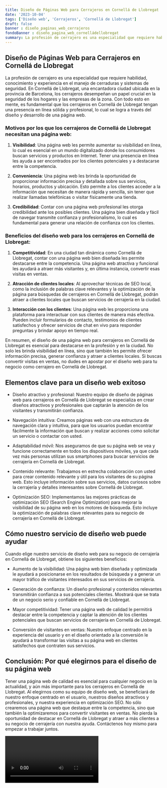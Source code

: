 ```yaml
---
title: Diseño de Páginas Web para Cerrajeros en Cornellá de Llobregat
date: '2023-10-04'
tags: ['Diseño web', 'Cerrajeros', 'Cornellá de Llobregat']
draft: false
banner : diseño_paginas_web_cerrajeros
fondoBanner : diseño_pagina_web_cornelládellobregat
summary: La profesión de cerrajero es una especialidad que requiere habilidad, conocimiento y experiencia en el manejo de cerraduras y sistemas de seguridad. En Cornellá de Llobregat, una encantadora ciudad ubicada en la provincia de Barcelona, los cerrajeros desempeñan un papel crucial en la seguridad de los hogares y las empresas de la zona. Con todo esto en mente, es fundamental que los cerrajeros en Cornellá de Llobregat tengan una presencia en línea sólida y profesional, lo cual se logra a través del diseño y desarrollo de una página web.
---
```


## Diseño de Páginas Web para Cerrajeros en Cornellá de Llobregat

La profesión de cerrajero es una especialidad que requiere habilidad, conocimiento y experiencia en el manejo de cerraduras y sistemas de seguridad. En Cornellá de Llobregat, una encantadora ciudad ubicada en la provincia de Barcelona, los cerrajeros desempeñan un papel crucial en la seguridad de los hogares y las empresas de la zona. Con todo esto en mente, es fundamental que los cerrajeros en Cornellá de Llobregat tengan una presencia en línea sólida y profesional, lo cual se logra a través del diseño y desarrollo de una página web.

### Motivos por los que los cerrajeros de Cornellá de Llobregat necesitan una página web:

1. **Visibilidad**: Una página web les permite aumentar su visibilidad en línea, lo cual es esencial en un mundo digitalizado donde los consumidores buscan servicios y productos en Internet. Tener una presencia en línea les ayuda a ser encontrados por los clientes potenciales y a destacarse entre la competencia.

2. **Conveniencia**: Una página web les brinda la oportunidad de proporcionar información precisa y detallada sobre sus servicios, horarios, productos y ubicación. Esto permite a los clientes acceder a la información que necesitan de manera rápida y sencilla, sin tener que realizar llamadas telefónicas o visitar físicamente una tienda.

3. **Credibilidad**: Contar con una página web profesional les otorga credibilidad ante los posibles clientes. Una página bien diseñada y fácil de navegar transmite confianza y profesionalismo, lo cual es fundamental para generar una relación de confianza con los clientes.

### Beneficios del diseño web para los cerrajeros en Cornellá de Llobregat:

1. **Competitividad**: En una ciudad tan dinámica como Cornellá de Llobregat, contar con una página web bien diseñada les permite destacarse entre la competencia. Una página web atractiva y funcional les ayudará a atraer más visitantes y, en última instancia, convertir esas visitas en ventas.

2. **Atracción de clientes locales**: Al aprovechar técnicas de SEO local, como la inclusión de palabras clave relevantes y la optimización de la página para búsquedas de cerrajeros en Cornellá de Llobregat, podrán atraer a clientes locales que buscan servicios de cerrajería en la ciudad.

3. **Interacción con los clientes**: Una página web les proporciona una plataforma para interactuar con sus clientes de manera más efectiva. Pueden incluir formularios de contacto, testimonios de clientes satisfechos y ofrecer servicios de chat en vivo para responder preguntas y brindar apoyo en tiempo real.

En resumen, el diseño de una página web para cerrajeros en Cornellá de Llobregat es esencial para destacarse en la profesión y en la ciudad. No solo les brinda visibilidad en línea, sino que también les permite ofrecer información precisa, generar confianza y atraer a clientes locales. Si buscas convertir visitas en ventas, no dudes en apostar por el diseño web para tu negocio como cerrajero en Cornellá de Llobregat.

<GifSeo />

<Cta />

## Elementos clave para un diseño web exitoso

- Diseño atractivo y profesional: Nuestro equipo de diseño de páginas web para cerrajeros en Cornellá de Llobregat se especializa en crear diseños atractivos y profesionales que captarán la atención de los visitantes y transmitirán confianza.

- Navegación intuitiva: Creamos páginas web con una estructura de navegación clara y intuitiva, para que los usuarios puedan encontrar fácilmente la información que buscan y realizar acciones como solicitar un servicio o contactar con usted.

- Adaptabilidad móvil: Nos aseguramos de que su página web se vea y funcione correctamente en todos los dispositivos móviles, ya que cada vez más personas utilizan sus smartphones para buscar servicios de cerrajería en Cornellá de Llobregat.

- Contenido relevante: Trabajamos en estrecha colaboración con usted para crear contenido relevante y útil para los visitantes de su página web. Esto incluye información sobre sus servicios, datos curiosos sobre la cerrajería y detalles interesantes sobre Cornellá de Llobregat.

- Optimización SEO: Implementamos las mejores prácticas de optimización SEO (Search Engine Optimization) para mejorar la visibilidad de su página web en los motores de búsqueda. Esto incluye la optimización de palabras clave relevantes para su negocio de cerrajería en Cornellá de Llobregat.

## Cómo nuestro servicio de diseño web puede ayudar

Cuando elige nuestro servicio de diseño web para su negocio de cerrajería en Cornellá de Llobregat, obtiene los siguientes beneficios:

- Aumento de la visibilidad: Una página web bien diseñada y optimizada le ayudará a posicionarse en los resultados de búsqueda y a generar un mayor tráfico de visitantes interesados en sus servicios de cerrajería.

- Generación de confianza: Un diseño profesional y contenidos relevantes transmitirán confianza a sus potenciales clientes. Mostrará que se trata de un negocio serio y confiable en Cornellá de Llobregat.

- Mayor competitividad: Tener una página web de calidad le permitirá destacar entre la competencia y captar la atención de los clientes potenciales que buscan servicios de cerrajería en Cornellá de Llobregat.

- Conversión de visitantes en ventas: Nuestro enfoque centrado en la experiencia del usuario y en el diseño orientado a la conversión le ayudará a transformar las visitas a su página web en clientes satisfechos que contraten sus servicios.

## Conclusión: Por qué elegirnos para el diseño de su página web

Tener una página web de calidad es esencial para cualquier negocio en la actualidad, y aún más importante para los cerrajeros en Cornellá de Llobregat. Al elegirnos como su equipo de diseño web, se beneficiará de nuestro enfoque centrado en el usuario, nuestros diseños atractivos y profesionales, y nuestra experiencia en optimización SEO. No sólo crearemos una página web que destaque entre la competencia, sino que también la optimizaremos para convertir visitantes en ventas. No pierda la oportunidad de destacar en Cornellá de Llobregat y atraer a más clientes a su negocio de cerrajería con nuestra ayuda. Contáctenos hoy mismo para empezar a trabajar juntos.

<Video />

<CtaBot job='Cerrajeros' city='Cornellá de Llobregat'/>

<Gmaps query='Cornellá de Llobregat+españa+maps' />